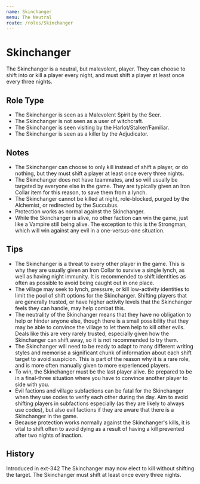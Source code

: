 ```yaml
---
name: Skinchanger
menu: The Neutral
route: /roles/Skinchanger
---
```


# Skinchanger

The Skinchanger is a neutral, but malevolent, player. They can choose to shift into or kill a player every night, and must shift a player at least once every three nights.

## Role Type

- The Skinchanger is seen as a Malevolent Spirit by the Seer.
- The Skinchanger is not seen as a user of witchcraft.
- The Skinchanger is seen visiting by the Harlot/Stalker/Familiar.
- The Skinchanger is seen as a killer by the Adjudicator.

## Notes

- The Skinchanger can choose to only kill instead of shift a player, or do nothing, but they must shift a player at least once every three nights.
- The Skinchanger does not have teammates, and so will usually be targeted by everyone else in the game. They are typically given an Iron Collar item for this reason, to save them from a lynch.
- The Skinchanger cannot be killed at night, role-blocked, purged by the Alchemist, or redirected by the Succubus.
- Protection works as normal against the Skinchanger.
- While the Skinchanger is alive, no other faction can win the game, just like a Vampire still being alive. The exception to this is the Strongman, which will win against any evil in a one-versus-one situation.

## Tips

- The Skinchanger is a threat to every other player in the game. This is why they are usually given an Iron Collar to survive a single lynch, as well as having night immunity. It is recommended to shift identities as often as possible to avoid being caught out in one place.
- The village may seek to lynch, pressure, or kill low-activity identities to limit the pool of shift options for the Skinchanger. Shifting players that are generally trusted, or have higher activity levels that the Skinchanger feels they can handle, may help combat this.
- The neutrality of the Skinchanger means that they have no obligation to help or hinder anyone else, though there is a small possibility that they may be able to convince the village to let them help to kill other evils. Deals like this are very rarely trusted, especially given how the Skinchanger can shift away, so it is not recommended to try them.
- The Skinchanger will need to be ready to adapt to many different writing styles and memorise a significant chunk of information about each shift target to avoid suspicion. This is part of the reason why it is a rare role, and is more often manually given to more experienced players.
- To win, the Skinchanger must be the last player alive. Be prepared to be in a final-three situation where you have to convince another player to side with you.
- Evil factions and village subfactions can be fatal for the Skinchanger when they use codes to verify each other during the day. Aim to avoid shifting players in subfactions especially (as they are likely to always use codes), but also evil factions if they are aware that there is a Skinchanger in the game.
- Because protection works normally against the Skinchanger's kills, it is vital to shift often to avoid dying as a result of having a kill prevented after two nights of inaction.

## History

<Timeline lineColor="white">
  <Event interval="2019-09-08">Introduced in ext-342</Event>
  <Event interval="2020-05-10">The Skinchanger may now elect to kill without shifting the target. The Skinchanger must shift at least once every three nights.</Event>
</Timeline>
